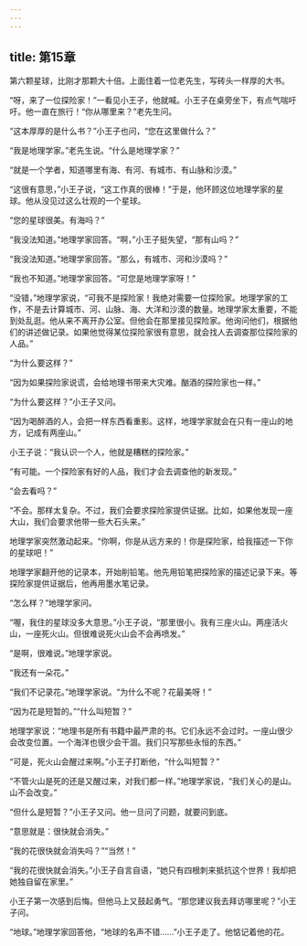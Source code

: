 ```yaml
---
---
---
```

title: 第15章
---

第六颗星球，比刚才那颗大十倍。上面住着一位老先生，写砖头一样厚的大书。

“呀，来了一位探险家！”一看见小王子，他就喊。小王子在桌旁坐下，有点气喘吁吁。他一直在旅行！“你从哪里来？”老先生问。

“这本厚厚的是什么书？”小王子也问，“您在这里做什么？”

“我是地理学家。”老先生说。“什么是地理学家？”

“就是一个学者，知道哪里有海、有河、有城市、有山脉和沙漠。”

“这很有意思，”小王子说，“这工作真的很棒！”于是，他环顾这位地理学家的星球。他从没见过这么壮观的一个星球。

“您的星球很美。有海吗？”

“我没法知道。”地理学家回答。“啊，”小王子挺失望，“那有山吗？”

“我没法知道。”地理学家回答。“那么，有城市、河和沙漠吗？”

“我也不知道。”地理学家回答。“可您是地理学家呀！”

“没错，”地理学家说，“可我不是探险家！我绝对需要一位探险家。地理学家的工作，不是去计算城市、河、山脉、海、大洋和沙漠的数量。地理学家太重要，不能到处乱逛。他从来不离开办公室。但他会在那里接见探险家。他询问他们，根据他们的讲述做记录。如果他觉得某位探险家很有意思，就会找人去调查那位探险家的人品。”

“为什么要这样？”

“因为如果探险家说谎，会给地理书带来大灾难。酗酒的探险家也一样。”

“为什么要这样？”小王子又问。

“因为喝醉酒的人，会把一样东西看重影。这样，地理学家就会在只有一座山的地方，记成有两座山。”

小王子说：“我认识一个人，他就是糟糕的探险家。”

“有可能。一个探险家有好的人品，我们才会去调查他的新发现。”



“会去看吗？”

“不会。那样太复杂。不过，我们会要求探险家提供证据。比如，如果他发现一座大山，我们会要求他带一些大石头来。”

地理学家突然激动起来。“你啊，你是从远方来的！你是探险家，给我描述一下你的星球吧！”

地理学家翻开他的记录本，开始削铅笔。他先用铅笔把探险家的描述记录下来。等探险家提供证据后，他再用墨水笔记录。

“怎么样？”地理学家问。

“喔，我住的星球没多大意思。”小王子说，“那里很小。我有三座火山。两座活火山，一座死火山。但很难说死火山会不会再喷发。”

“是啊，很难说。”地理学家说。

“我还有一朵花。”

“我们不记录花。”地理学家说。“为什么不呢？花最美呀！”

“因为花是短暂的。”“什么叫短暂？”

地理学家说：“地理书是所有书籍中最严肃的书。它们永远不会过时。一座山很少会改变位置。一个海洋也很少会干涸。我们只写那些永恒的东西。”

“可是，死火山会醒过来啊。”小王子打断他，“什么叫短暂？”

“不管火山是死的还是又醒过来，对我们都一样。”地理学家说，“我们关心的是山。山不会改变。”

“但什么是短暂？”小王子又问。他一旦问了问题，就要问到底。

“意思就是：很快就会消失。”

“我的花很快就会消失吗？”“当然！”

“我的花很快就会消失。”小王子自言自语，“她只有四根刺来抵抗这个世界！我却把她独自留在家里。”

小王子第一次感到后悔。但他马上又鼓起勇气。“那您建议我去拜访哪里呢？”小王子问。

“地球。”地理学家回答他，“地球的名声不错……”小王子走了。他惦记着他的花。